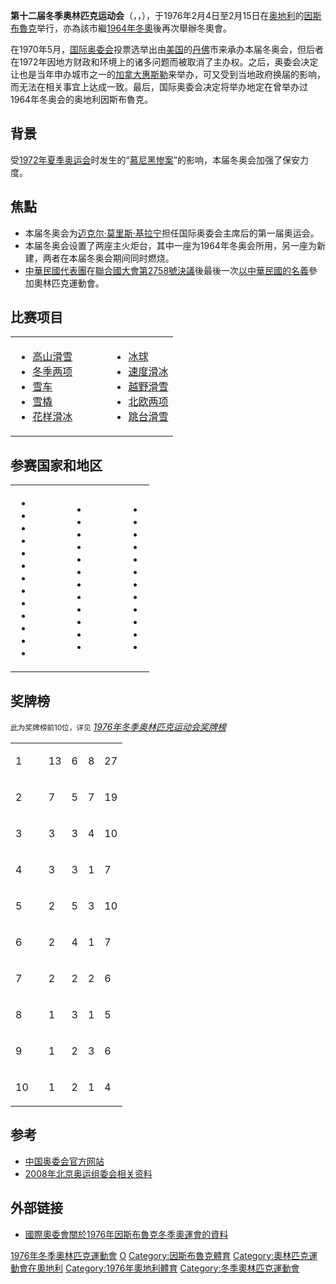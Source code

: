 {{Infobox Olympics|1976|Winter
| Name = 第十二屆冬季奥林匹克运动会
| Logo = 
| Size = 200
| Optional caption = 1976年冬季奧運會會徽
| Host city = {{AUT}}[[因斯布魯克|因斯布魯克]]
| Nations participating = 37
| Athletes participating = 1123
| Events = 37（6个大项）
| Opening ceremony = 1976年2月4日
| Closing ceremony = 1976年2月15日
| Officially opened by = [[奥地利总统|奥地利总统]][[鲁道夫·基希施莱格|鲁道夫·基希施莱格]]
| Athlete's Oath = Werner Delle-Karth（[[雪車|雪車]]）
| Judge's Oath = Willy Köstinger（[[北歐兩項|北歐兩項]]）
| Olympic Torch = 克里斯托·哈斯<!--Christl Haas-->（[[高山滑雪|高山滑雪]]）<br />[[约瑟夫·法伊斯特曼特尔|约瑟夫·法伊斯特曼特尔]]<!--Josef Feistmantl-->（[[雪橇运动|雪橇]]）
| Stadium = [[伯吉瑟尔滑雪场|伯吉瑟尔滑雪场]]
| Wprevious  = {{日本}}<br>[[1972年冬季奥林匹克运动会|札幌 1972]] 
| Wnext      = {{美國}}<br>[[1980年冬季奥林匹克运动会|普萊西德湖 1980]]
| WpreviousS = {{西德}}<br>[[1972年夏季奥林匹克运动会|慕尼黑 1972]]
| WnextS     = {{加拿大}}<br>[[1976年夏季奥林匹克运动会|蒙特婁 1976]]
}}
{{Location map+|Austria |width=250|float=none}
 |alt==因斯布鲁克在奥地利
 |caption=因斯布鲁克在奥地利的位置
 |places=
  {{Location map~ | Austria  
   | label = 因斯布鲁克
   | background=white
    | lat_deg = 47.26
    | lon_deg = 11.39}}
    | link=[[因斯布鲁克|因斯布鲁克]]
}}
'''第十二届冬季奥林匹克运动会'''（{{Lang-en|the XII Olympic Winter Games}}，{{Lang-fr|les XII<sup>es</sup> Jeux olympiques d'hiver}}，{{Lang-de|die XII. Olympischen Winterspiele}}），于1976年2月4日至2月15日在[[奥地利|奥地利]]的[[因斯布魯克|因斯布魯克]]举行，亦為該市繼[[1964年冬季奧林匹克運動會|1964年冬奧]]後再次舉辦冬奧會。

在1970年5月，[[国际奥委会|国际奥委会]]投票选举出由[[美国|美国]]的[[丹佛|丹佛]]市来承办本届冬奥会，但后者在1972年因地方财政和环境上的诸多问题而被取消了主办权。之后，奥委会决定让也是当年申办城市之一的[[加拿大|加拿大]][[惠斯勒|惠斯勒]]来举办，可又受到当地政府换届的影响，而无法在相关事宜上达成一致。最后，国际奥委会决定将举办地定在曾举办过1964年冬奥会的奥地利因斯布魯克。

== 背景 ==
受[[1972年夏季奥运会|1972年夏季奥运会]]时发生的“[[慕尼黑惨案|慕尼黑惨案]]”的影响，本届冬奥会加强了保安力度。
== 焦點 ==
*本届冬奥会为[[迈克尔·莫里斯·基拉宁|迈克尔·莫里斯·基拉宁]]担任国际奥委会主席后的第一届奥运会。
*本届冬奥会设置了两座主火炬台，其中一座为1964年冬奥会所用，另一座为新建，两者在本届冬奥会期间同时燃烧。
*[[奧林匹克運動會中華民國代表團|中華民國代表團]]在[[聯合國大會第2758號決議|聯合國大會第2758號決議]]後最後一次[[1976年冬季奥林匹克运动会中华民国代表团|以中華民國的名義]]參加奧林匹克運動會。

==比赛项目==
{|
|valign=top|
* [[1976年冬季奥林匹克运动会高山滑雪比赛|高山滑雪]]
* [[1976年冬季奥林匹克运动会冬季两项比赛|冬季两项]]
* [[1976年冬季奥林匹克运动会雪车比赛|雪车]]
* [[1976年冬季奥林匹克运动会雪橇比赛|雪橇]]
* [[1976年冬季奥林匹克运动会花样滑冰比赛|花样滑冰]]
|width=30|
|valign=top|
* [[1976年冬季奥林匹克运动会冰球比赛|冰球]]
* [[1976年冬季奥林匹克运动会速度滑冰比赛|速度滑冰]]
* [[1976年冬季奥林匹克运动会越野滑雪比赛|越野滑雪]]
* [[1976年冬季奥林匹克运动会北欧两项比赛|北欧两项]]
* [[1976年冬季奥林匹克运动会跳台滑雪比赛|跳台滑雪]]
|}

== 参赛国家和地区 ==
{|
|valign=top|
* {{AY|AND|1976年冬季}}
* {{AY|ARG|1976年冬季}}
* {{AY|AUS|1976年冬季}}
* {{AY|AUT|1976年冬季}}
* {{AY|BEL|1976年冬季}} 
* {{AY|BUL|variant=1971|1976年冬季}}
* {{AY|CAN|1976年冬季}}
* {{AY|CHI|1976年冬季}}
* {{AY|ROC|1976年冬季}}
* {{AY|TCH|1976年冬季}}
* {{AY|GDR|1976年冬季}}
* {{AY|FIN|1976年冬季}}
* {{AY|FRA|1976年冬季}}
|width=30|
|valign=top|
* {{AY|GBR|1976年冬季}}
* {{AY|GRE|1976年冬季}}
* {{AY|HUN|1976年冬季}}
* {{AY|ISL|1976年冬季}}
* {{AY|IRI|variant=1964|1976年冬季}}
* {{AY|ITA|1976年冬季}}
* {{AY|JPN|1976年冬季}}
* {{AY|KOR|1976年冬季}}
* {{AY|LIB|1976年冬季}}
* {{AY|LIE|1976年冬季}}
* {{AY|NED|1976年冬季}}
* {{AY|NZL|1976年冬季}}
|width=30|
|valign=top| 
* {{AY|NOR|1976年冬季}}
* {{AY|POL|1976年冬季}}
* {{AY|ROM|variant=1947|1976年冬季}}
* {{AY|SMR|1976年冬季}}
* {{AY|URS|variant=1959|1976年冬季}}
* {{AY|ESP|variant=1939|1976年冬季}}
* {{AY|SWE|1976年冬季}}
* {{AY|SUI|1976年冬季}}
* {{AY|TUR|1976年冬季}}
* {{AY|USA|1976年冬季}}
* {{AY|FRG|1976年冬季}}
* {{AY|YUG|1976年冬季}}
|}

== 奖牌榜 ==
<span style="font-size:smaller;">此为奖牌榜前10位，详见</span> ''[[1976年冬季奥林匹克运动会奖牌榜|1976年冬季奥林匹克运动会奖牌榜]]''
{| {{RankedMedalTable |class=wikitable sortable}}
|-
|1||align=left| {{flagIOC|URS|1976年冬季}} || 13 || 6 || 8 || 27
|-
|2||align=left| {{flagIOC|GDR|1976年冬季}} || 7 || 5 || 7 || 19
|-
|3||align=left| {{flagIOC|USA|1976年冬季}} || 3 || 3 || 4 || 10
|-
|4||align=left| {{flagIOC|NOR|1976年冬季}} || 3 || 3 || 1 || 7
|-
|5||align=left| {{flagIOC|FRG|1976年冬季}} || 2 || 5 || 3 || 10
|-
|6||align=left| {{flagIOC|FIN|1976年冬季}} || 2 || 4 || 1 || 7
|- style="background:#ccf;"
|7||align=left| {{flagIOC|AUT|1976年冬季}} || 2 || 2 || 2 || 6
|-
|8||align=left| {{flagIOC|SUI|1976年冬季}} || 1 || 3 || 1 || 5
|-
|9||align=left| {{flagIOC|NED|1976年冬季}} || 1 || 2 || 3 || 6
|-
|10||align=left| {{flagIOC|ITA|1976年冬季}} || 1 || 2 || 1 || 4
|}

== 参考 ==
{{IOC seealso|games=1976 Winter}}
* [http://www.olympic.cn 中国奥委会官方网站]{{Wayback|url=http://www.olympic.cn/ |date=20120502045026 }}
* [http://www.beijing2008.cn 2008年北京奥运组委会相关资料]{{Webarchive|url=http://webarchive.nationalarchives.gov.uk/20080906080904/http://results.beijing2008.cn/WRM/ENG/INF/GL/95A/GL0000000.shtml |date=2008-09-06 }}

== 外部链接 ==
{{commons category|1976 Winter Olympics}}
* [http://www.olympic.org/uk/games/past/index_uk.asp?OLGT=2&OLGY=1976 國際奧委會關於1976年因斯布魯克冬季奧運會的資料]{{Wayback|url=http://www.olympic.org/uk/games/past/index_uk.asp?OLGT=2&OLGY=1976 |date=20070228190500 }}

{{S-start}}
{{s-bef|before={{Flagicon|JPN}} [[1972年冬季奧林匹克運動會|札幌]]}} 
{{s-ttl|title= [[冬季奧林匹克運動會|冬季奧林匹克運動會]] <br> 第12届：{{Flagicon|AUT}} [[因斯布魯克|因斯布魯克]]冬奥会|years= 1976年}} 
{{s-aft|after={{Flagicon|USA}} [[1980年冬季奧林匹克運動會|普萊西德湖]]}}
{{S-end}}

{{Olympic Games}}
{{1976年冬季奧林匹克運動會項目}}

{{Authority control}}
[[Category:1976年冬季奧林匹克運動會|]]
[[Category:1976年綜合運動會|O]]
[[Category:因斯布魯克體育|Category:因斯布魯克體育]]
[[Category:奧林匹克運動會在奧地利|Category:奧林匹克運動會在奧地利]]
[[Category:1976年奧地利體育|Category:1976年奧地利體育]]
[[Category:冬季奧林匹克運動會|Category:冬季奧林匹克運動會]]